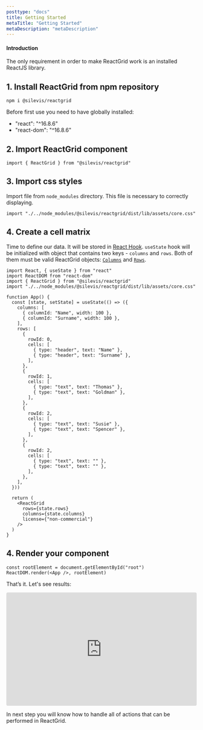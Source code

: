 ```yaml
---
posttype: "docs"
title: Getting Started
metaTitle: "Getting Started"
metaDescription: "metaDescription"
---
```


#### Introduction

The only requirement in order to make ReactGrid work is an installed ReactJS library.

## 1. Install ReactGrid from npm repository

```shell
npm i @silevis/reactgrid
```

Before first use you need to have globally installed:

- "react": "^16.8.6"
- "react-dom": "^16.8.6"

## 2. Import ReactGrid component

```tsx
import { ReactGrid } from "@silevis/reactgrid"
```

## 3. Import css styles

Import file from `node_modules` directory. This file is necessary to correctly displaying.

```tsx
import "./../node_modules/@silevis/reactgrid/dist/lib/assets/core.css"
```

## 4. Create a cell matrix

Time to define our data. It will be stored in [React Hook](https://reactjs.org/docs/hooks-intro.html).
`useState` hook will be initialized with object that contains two keys - `columns` and `rows`.
Both of them must be valid ReactGrid objects: [`Columns`](link) and [`Rows`](link).

```tsx
import React, { useState } from "react"
import ReactDOM from "react-dom"
import { ReactGrid } from "@silevis/reactgrid"
import "./../node_modules/@silevis/reactgrid/dist/lib/assets/core.css"

function App() {
  const [state, setState] = useState(() => ({
    columns: [
      { columnId: "Name", width: 100 },
      { columnId: "Surname", width: 100 },
    ],
    rows: [
      {
        rowId: 0,
        cells: [
          { type: "header", text: "Name" },
          { type: "header", text: "Surname" },
        ],
      },
      {
        rowId: 1,
        cells: [
          { type: "text", text: "Thomas" },
          { type: "text", text: "Goldman" },
        ],
      },
      {
        rowId: 2,
        cells: [
          { type: "text", text: "Susie" },
          { type: "text", text: "Spencer" },
        ],
      },
      {
        rowId: 2,
        cells: [
          { type: "text", text: "" },
          { type: "text", text: "" },
        ],
      },
    ],
  }))

  return (
    <ReactGrid
      rows={state.rows}
      columns={state.columns}
      license={"non-commercial"}
    />
  )
}
```

## 4. Render your component

```tsx
const rootElement = document.getElementById("root")
ReactDOM.render(<App />, rootElement)
```

That’s it. Let's see results:

<iframe
  src="https://codesandbox.io/embed/reactgrid-getting-started-0754c?fontsize=14&hidenavigation=1&theme=dark"
  style="width:100%; height:300px; border:0; border-radius: 4px; overflow:hidden;"
  title="reactgrid-getting-started"
  allow="geolocation; microphone; camera; midi; vr; accelerometer; gyroscope; payment; ambient-light-sensor; encrypted-media; usb"
  sandbox="allow-modals allow-forms allow-popups allow-scripts allow-same-origin"
></iframe>

In next step you will know how to handle all of actions that can be performed in ReactGrid.
